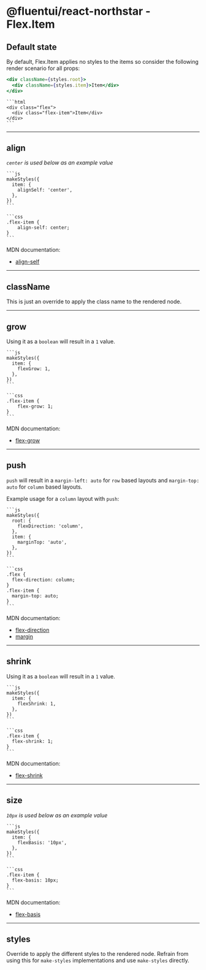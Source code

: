 
<Meta title="Concepts/Upgrading/from v0/Components/Flex/Flex Item" />

# @fluentui/react-northstar - Flex.Item

## Default state

By default, Flex.Item applies no styles to the items so consider the following render scenario for all props:

<CodeComparison>
  <CodeExample>

```jsx
<div className={styles.root}>
  <div className={styles.item}>Item</div>
</div>
```

  </CodeExample>
  <CodeExample>

    ```html
    <div class="flex">
      <div class="flex-item">Item</div>
    </div>
    ```

  </CodeExample>
</CodeComparison>

---

## align

_`center` is used below as an example value_

<CodeComparison>
  <CodeExample>

    ```js
    makeStyles({
      item: {
        alignSelf: 'center',
      },
    })
    ```

  </CodeExample>
  <CodeExample>

    ```css
    .flex-item {
        align-self: center;
    }
    ```

  </CodeExample>
</CodeComparison>

MDN documentation:

- [align-self](https://developer.mozilla.org/en-US/docs/Web/CSS/align-self)

---

## className

This is just an override to apply the class name to the rendered node.

---

## grow

Using it as a `boolean` will result in a `1` value.

<CodeComparison>
  <CodeExample>

    ```js
    makeStyles({
      item: {
        flexGrow: 1,
      },
    })
    ```

  </CodeExample>
  <CodeExample>

    ```css
    .flex-item {
        flex-grow: 1;
    }
    ```

  </CodeExample>
</CodeComparison>

MDN documentation:

- [flex-grow](https://developer.mozilla.org/en-US/docs/Web/CSS/flex-grow)

---

## push

`push` will result in a `margin-left: auto` for `row` based layouts and `margin-top: auto` for `column` based layouts.

Example usage for a `column` layout with `push`:

<CodeComparison>
  <CodeExample>

    ```js
    makeStyles({
      root: {
        flexDirection: 'column',
      },
      item: {
        marginTop: 'auto',
      },
    })
    ```

  </CodeExample>
  <CodeExample>

    ```css
    .flex {
      flex-direction: column;
    }
    .flex-item {
      margin-top: auto;
    }
    ```

  </CodeExample>
</CodeComparison>

MDN documentation:

- [flex-direction](https://developer.mozilla.org/en-US/docs/Web/CSS/flex-direction)
- [margin](https://developer.mozilla.org/en-US/docs/Web/CSS/margin)

---

## shrink

Using it as a `boolean` will result in a `1` value.

<CodeComparison>
  <CodeExample>

    ```js
    makeStyles({
      item: {
        flexShrink: 1,
      },
    })
    ```

  </CodeExample>
  <CodeExample>

    ```css
    .flex-item {
      flex-shrink: 1;
    }
    ```

  </CodeExample>
</CodeComparison>

MDN documentation:

- [flex-shrink](https://developer.mozilla.org/en-US/docs/Web/CSS/flex-shrink)

---

## size

_`10px` is used below as an example value_

<CodeComparison>
  <CodeExample>

    ```js
    makeStyles({
      item: {
        flexBasis: '10px',
      },
    })
    ```

  </CodeExample>
  <CodeExample>

    ```css
    .flex-item {
      flex-basis: 10px;
    }
    ```

  </CodeExample>
</CodeComparison>

MDN documentation:

- [flex-basis](https://developer.mozilla.org/en-US/docs/Web/CSS/flex-basis)

---

## styles

Override to apply the different styles to the rendered node. Refrain from using this for `make-styles` implementations and use `make-styles` directly.
